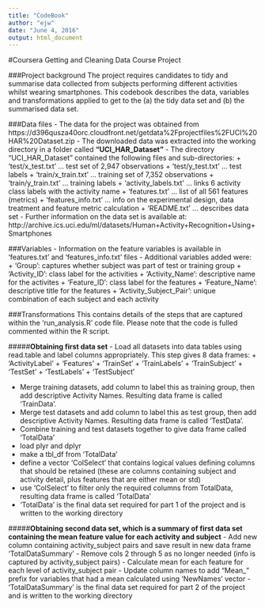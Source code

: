 ```yaml
---
title: "CodeBook"
author: "ejw"
date: "June 4, 2016"
output: html_document
---
```


#Coursera Getting and Cleaning Data Course Project

###Project background
The project requires candidates to tidy and summarise data collected from subjects performing different activities whilst wearing smartphones. This codebook describes the data, variables and transformations applied to get to the (a) the tidy data set and (b) the summarised data set.

###Data files
- The data for the project was obtained from https://d396qusza40orc.cloudfront.net/getdata%2Fprojectfiles%2FUCI%20HAR%20Dataset.zip
- The downloaded data was extracted into the working directory in a folder called **"UCI_HAR_Dataset"**
- The directory "UCI_HAR_Dataset" contained the following files and sub-directories:
     + 'test/x_test.txt' ... test set of 2,947 observations
     + 'test/y_test.txt' ... test labels
     + 'train/x_train.txt' ... training set of 7,352 observations
     + 'train/y_train.txt' ... training labels
     + 'activity_labels.txt' ... links 6 activity class labels with the activity name
     + 'features.txt' ... list of all 561 features (metrics)
     + 'features_info.txt' ... info on the experimental design, data treatment and feature metric calculation
     + 'README.txt' ... describes data set
- Further information on the data set is available at: http://archive.ics.uci.edu/ml/datasets/Human+Activity+Recognition+Using+Smartphones

###Variables
- Information on the feature variables is available in 'features.txt' and 'features_info.txt' files
- Additional variables added were:
     + 'Group': captures whether subject was part of test or training group
     + 'Activity_ID': class label for the activities
     + 'Activity_Name': descriptive name for the activites
     + 'Feature_ID': class label for the features
     + 'Feature_Name': descriptive title for the features
     + 'Activity_Subject_Pair': unique combination of each subject and each activity
     
###Transformations
This contains details of the steps that are captured within the 'run_analysis.R' code file. Please note that the code is fulled commented within the R script.

#####**Obtaining first data set**
- Load all datasets into data tables using read.table and label columns appropriately. This step gives 8 data frames:
     + 'ActivityLabel'
     + 'Features'
     + 'TrainSet'
     + 'TrainLabels'
     + 'TrainSubject'
     + 'TestSet'
     + 'TestLabels'
     + 'TestSubject'

- Merge training datasets, add column to label this as training group, then add descriptive Activity Names. Resulting data frame is called 'TrainData'.
- Merge test datasets and add column to label this as test group, then add descriptive Activity Names. Resulting data frame is called 'TestData'.
- Combine training and test datasets together to give data frame called 'TotalData'
- load plyr and dplyr
- make a tbl_df from 'TotalData'
- define a vector 'ColSelect' that contains logical values defining columns that should be retained (these are columns containing subject and activity detail, plus features that are either mean or std)
- use 'ColSelect' to filter only the required columns from TotalData, resulting data frame is called 'TotalData'
- 'TotalData' is the final data set required for part 1 of the project and is written to the working directory

#####**Obtaining second data set, which is a summary of first data set containing the mean feature value for each activity and subject**
- Add new column containing activity_subject pairs and save result in new data frame 'TotalDataSummary'
- Remove cols 2 through 5 as no longer needed (info is captured by activity_subject pairs)
- Calculate mean for each feature for each level of activity_subject pair
- Update column names to add "Mean_" prefix for variables that had a mean calculated using 'NewNames' vector
- 'TotalDataSummary' is the final data set required for part 2 of the project and is written to the working directory
